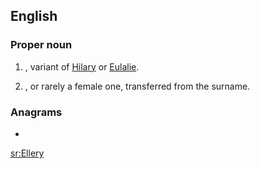 ==English==

===Proper noun===
{{en-proper noun}}

# {{surname|A=An|English|from=given names|dot=}}, variant of [[Hilary]] or [[Eulalie]].
# {{given name|male|from=surnames}}, or rarely a female one, transferred from the surname.

===Anagrams===
* {{l|en|yeller}}

[[sr:Ellery]]